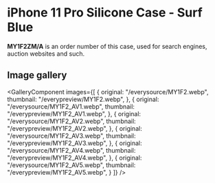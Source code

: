 
# iPhone 11 Pro Silicone Case - Surf Blue

<Callout type='info' emoji='👉🏻'>**MY1F2ZM/A** is an order number of this case, used for search engines, auction websites and such.</Callout>

## Image gallery

<GalleryComponent
    images={[
      {
        original: "/everysource/MY1F2.webp",
        thumbnail: "/everypreview/MY1F2.webp",
      },
      {
        original: "/everysource/MY1F2_AV1.webp",
        thumbnail: "/everypreview/MY1F2_AV1.webp",
      },
      {
        original: "/everysource/MY1F2_AV2.webp",
        thumbnail: "/everypreview/MY1F2_AV2.webp",
      },
      {
        original: "/everysource/MY1F2_AV3.webp",
        thumbnail: "/everypreview/MY1F2_AV3.webp",
      },
      {
        original: "/everysource/MY1F2_AV4.webp",
        thumbnail: "/everypreview/MY1F2_AV4.webp",
      },
      {
        original: "/everysource/MY1F2_AV5.webp",
        thumbnail: "/everypreview/MY1F2_AV5.webp",
      }
    ]}
  />
